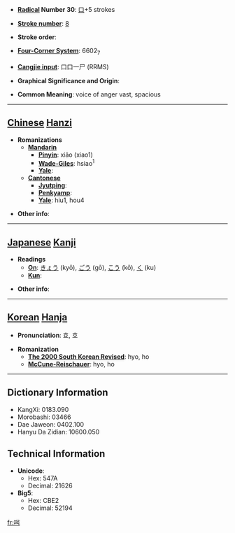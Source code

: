 * '''[[Wiktionary:Chinese radical index| Radical]] Number 30''': [[Wiktionary:Chinese radical index 口|口]]+5 strokes

* '''[[Wiktionary:Chinese total strokes index|Stroke number]]''': [[Wiktionary:Chinese total strokes index 8|8]]

* '''Stroke order''': 

* '''[[Wiktionary:Chinese four corner index|Four-Corner System]]''': 6602<sub>7</sub>

* '''[[Wiktionary:Chinese Cangjie index|Cangjie input]]''': 口口一尸 (RRMS)

* '''Graphical Significance and Origin''': 

* '''Common Meaning''': voice of anger vast, spacious

----

== [[Chinese]] [[Hanzi]] ==

* '''Romanizations'''
** '''[[Mandarin]]'''
*** '''[[Pinyin]]''': xiāo (xiao1)
*** '''[[Wade-Giles]]''': hsiao<sup>1</sup>
*** '''[[Yale]]''': 
** '''[[Cantonese]]'''
*** '''[[Jyutping]]''':
*** '''[[Penkyamp]]''': 
*** '''[[Yale]]''': hiu1, hou4

* '''Other info''': 

----

== [[Japanese]] [[Kanji]] ==

* '''Readings'''
** '''[[On]]''': [[きょう]] (kyō), [[ごう]] (gō), [[こう]] (kō), [[く]] (ku)
** '''[[Kun]]''': 

* '''Other info''':  

----

== [[Korean]] [[Hanja]] ==

* '''Pronunciation''': 효, 호

* '''Romanization'''
** '''[[The 2000 South Korean Revised Romanization|The 2000 South Korean Revised]]''': hyo, ho
** '''[[McCune-Reischauer]]''': hyo, ho

----

== Dictionary Information ==

* KangXi: 0183.090
* Morobashi: 03466
* Dae Jaweon: 0402.100
* Hanyu Da Zidian: 10600.050

== Technical Information ==

* '''Unicode''':
** Hex: 547A
** Decimal: 21626
* '''Big5''':
** Hex: CBE2
** Decimal: 52194

[[fr:呺]]
